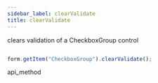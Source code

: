 ```yaml
---
sidebar_label: clearValidate
title: clearValidate
---
```



          


<Short>
 clears validation of a CheckboxGroup control






</Short>


~~~js

form.getItem("CheckboxGroup").clearValidate();


~~~
 api_method

<Descr>





</Descr>

